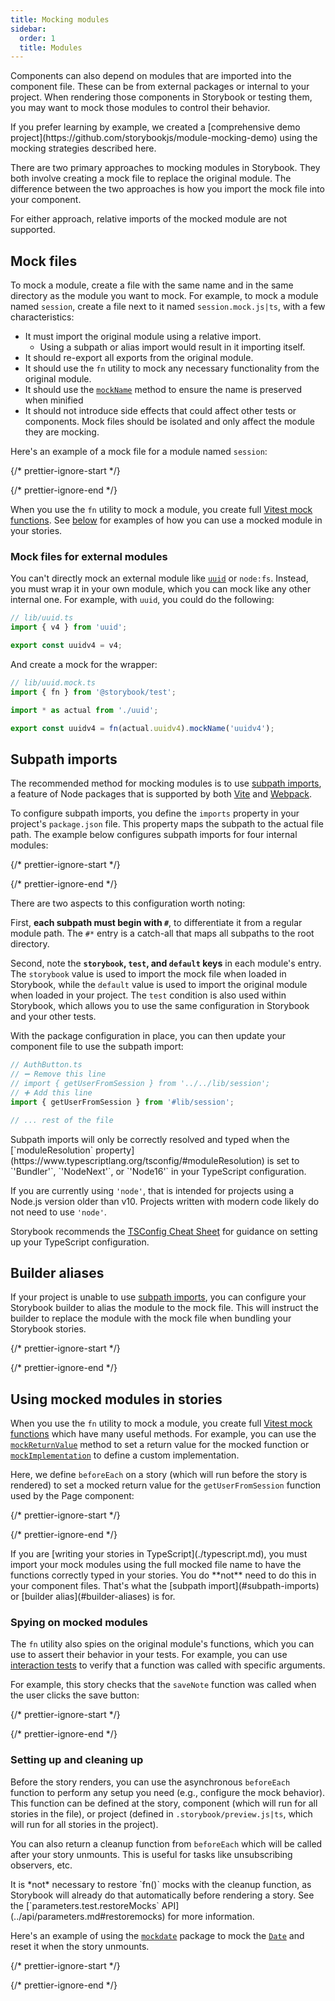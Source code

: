 ```yaml
---
title: Mocking modules
sidebar:
  order: 1
  title: Modules
---
```


Components can also depend on modules that are imported into the component file. These can be from external packages or internal to your project. When rendering those components in Storybook or testing them, you may want to mock those modules to control their behavior.

<Callout variant="info">
  If you prefer learning by example, we created a [comprehensive demo project](https://github.com/storybookjs/module-mocking-demo) using the mocking strategies described here.
</Callout>

There are two primary approaches to mocking modules in Storybook. They both involve creating a mock file to replace the original module. The difference between the two approaches is how you import the mock file into your component.

For either approach, relative imports of the mocked module are not supported.

## Mock files

To mock a module, create a file with the same name and in the same directory as the module you want to mock. For example, to mock a module named `session`, create a file next to it named `session.mock.js|ts`, with a few characteristics:

* It must import the original module using a relative import.
  * Using a subpath or alias import would result in it importing itself.
* It should re-export all exports from the original module.
* It should use the `fn` utility to mock any necessary functionality from the original module.
* It should use the [`mockName`](https://vitest.dev/api/mock.html#mockname) method to ensure the name is preserved when minified
* It should not introduce side effects that could affect other tests or components. Mock files should be isolated and only affect the module they are mocking.

Here's an example of a mock file for a module named `session`:

{/* prettier-ignore-start */}

<CodeSnippets path="storybook-test-mock-file-example.md" />

{/* prettier-ignore-end */}

When you use the `fn` utility to mock a module, you create full [Vitest mock functions](https://vitest.dev/api/mock.html). See [below](#using-mocked-modules-in-stories) for examples of how you can use a mocked module in your stories.

### Mock files for external modules

You can't directly mock an external module like [`uuid`](https://github.com/uuidjs/uuid) or `node:fs`. Instead, you must wrap it in your own module, which you can mock like any other internal one. For example, with `uuid`, you could do the following:

```ts
// lib/uuid.ts
import { v4 } from 'uuid';

export const uuidv4 = v4;
```

And create a mock for the wrapper:

```ts
// lib/uuid.mock.ts
import { fn } from '@storybook/test';

import * as actual from './uuid';

export const uuidv4 = fn(actual.uuidv4).mockName('uuidv4');
```

## Subpath imports

The recommended method for mocking modules is to use [subpath imports](https://nodejs.org/api/packages.html#subpath-imports), a feature of Node packages that is supported by both [Vite](../builders/vite.md) and [Webpack](../builders/webpack.md).

To configure subpath imports, you define the `imports` property in your project's `package.json` file. This property maps the subpath to the actual file path. The example below configures subpath imports for four internal modules:

{/* prettier-ignore-start */}

<CodeSnippets path="subpath-imports-config.md" />

{/* prettier-ignore-end */}

There are two aspects to this configuration worth noting:

First, **each subpath must begin with `#`**, to differentiate it from a regular module path. The `#*` entry is a catch-all that maps all subpaths to the root directory.

Second, note the **`storybook`, `test`, and `default` keys** in each module's entry. The `storybook` value is used to import the mock file when loaded in Storybook, while the `default` value is used to import the original module when loaded in your project. The `test` condition is also used within Storybook, which allows you to use the same configuration in Storybook and your other tests.

With the package configuration in place, you can then update your component file to use the subpath import:

```ts
// AuthButton.ts
// ➖ Remove this line
// import { getUserFromSession } from '../../lib/session';
// ➕ Add this line
import { getUserFromSession } from '#lib/session';

// ... rest of the file
```

<Callout variant="info">
  Subpath imports will only be correctly resolved and typed when the [`moduleResolution` property](https://www.typescriptlang.org/tsconfig/#moduleResolution) is set to `'Bundler'`, `'NodeNext'`, or `'Node16'` in your TypeScript configuration.

  If you are currently using `'node'`, that is intended for projects using a Node.js version older than v10. Projects written with modern code likely do not need to use `'node'`.

  Storybook recommends the [TSConfig Cheat Sheet](https://www.totaltypescript.com/tsconfig-cheat-sheet) for guidance on setting up your TypeScript configuration.
</Callout>

## Builder aliases

If your project is unable to use [subpath imports](#subpath-imports), you can configure your Storybook builder to alias the module to the mock file. This will instruct the builder to replace the module with the mock file when bundling your Storybook stories.

{/* prettier-ignore-start */}

<CodeSnippets path="module-aliases-config.md" />

{/* prettier-ignore-end */}

## Using mocked modules in stories

When you use the `fn` utility to mock a module, you create full [Vitest mock functions](https://vitest.dev/api/mock.html) which have many useful methods. For example, you can use the [`mockReturnValue`](https://vitest.dev/api/mock.html#mockreturnvalue) method to set a return value for the mocked function or [`mockImplementation`](https://vitest.dev/api/mock.html#mockimplementation) to define a custom implementation.

Here, we define `beforeEach` on a story (which will run before the story is rendered) to set a mocked return value for the `getUserFromSession` function used by the Page component:

{/* prettier-ignore-start */}

<CodeSnippets path="storybook-test-mock-return-value.md" />

{/* prettier-ignore-end */}

<Callout variant="info">
  If you are [writing your stories in TypeScript](./typescript.md), you must import your mock modules using the full mocked file name to have the functions correctly typed in your stories. You do **not** need to do this in your component files. That's what the [subpath import](#subpath-imports) or [builder alias](#builder-aliases) is for.
</Callout>

### Spying on mocked modules

The `fn` utility also spies on the original module's functions, which you can use to assert their behavior in your tests. For example, you can use [interaction tests](../writing-tests/interaction-testing.md) to verify that a function was called with specific arguments.

For example, this story checks that the `saveNote` function was called when the user clicks the save button:

{/* prettier-ignore-start */}

<CodeSnippets path="storybook-test-fn-mock-spy.md" />

{/* prettier-ignore-end */}

### Setting up and cleaning up

Before the story renders, you can use the asynchronous `beforeEach` function to perform any setup you need (e.g., configure the mock behavior). This function can be defined at the story, component (which will run for all stories in the file), or project (defined in `.storybook/preview.js|ts`, which will run for all stories in the project).

You can also return a cleanup function from `beforeEach` which will be called after your story unmounts. This is useful for tasks like unsubscribing observers, etc.

<Callout variant="info">
  It is *not* necessary to restore `fn()` mocks with the cleanup function, as Storybook will already do that automatically before rendering a story. See the [`parameters.test.restoreMocks` API](../api/parameters.md#restoremocks) for more information.
</Callout>

Here's an example of using the [`mockdate`](https://github.com/boblauer/MockDate) package to mock the [`Date`](https://developer.mozilla.org/en-US/docs/Web/JavaScript/Reference/Global_Objects/Date) and reset it when the story unmounts.

{/* prettier-ignore-start */}

<CodeSnippets path="before-each-in-meta-mock-date.md" />

{/* prettier-ignore-end */}
